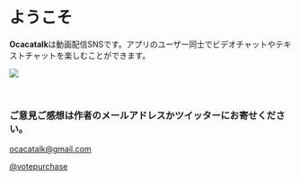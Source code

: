 # ようこそ

**Ocacatalk**は動画配信SNSです。アプリのユーザー同士でビデオチャットやテキストチャットを楽しむことができます。

![](./img1.jpg)

<br />

### ご意見ご感想は作者のメールアドレスかツイッターにお寄せください。

ocacatalk@gmail.com

[@votepurchase](https://twitter.com/votepurchase)
